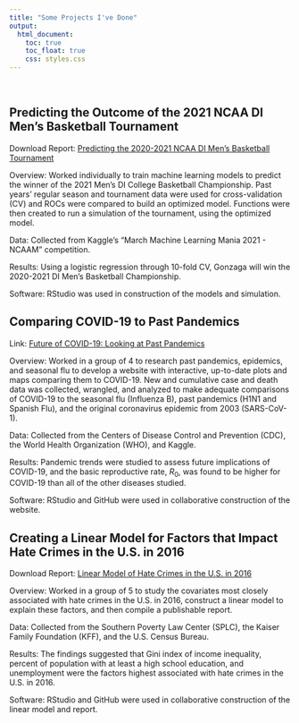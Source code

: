 ```yaml
---
title: "Some Projects I've Done"
output: 
  html_document:
    toc: true
    toc_float: true
    css: styles.css
---
```


<br>

## Predicting the Outcome of the 2021 NCAA DI Men’s Basketball Tournament

Download Report: [Predicting the 2020-2021 NCAA DI Men’s Basketball Tournament](tourney_proj.pdf)

Overview: Worked individually to train machine learning models to predict the winner of the 2021 Men’s DI College Basketball Championship. Past years’ regular season and tournament data were used for cross-validation (CV) and ROCs were compared to build an optimized model. Functions were then created to run a simulation of the tournament, using the optimized model.

Data: Collected from Kaggle's "March Machine Learning Mania 2021 - NCAAM" competition.

Results: Using a logistic regression through 10-fold CV, Gonzaga will win the 2020-2021 DI Men's Basketball Championship.

Software: RStudio was used in construction of the models and simulation.

## Comparing COVID-19 to Past Pandemics

Link: [Future of COVID-19: Looking at Past Pandemics](https://p-sha.github.io/covid19_future.github.io)

Overview: Worked in a group of 4 to research past pandemics, epidemics, and seasonal flu to develop a website with interactive, up-to-date plots and maps comparing them to COVID-19. New and cumulative case and death data was collected, wrangled, and analyzed to make adequate comparisons of COVID-19 to the seasonal flu (Influenza B), past pandemics (H1N1 and Spanish Flu), and the original coronavirus epidemic from 2003 (SARS-CoV-1). 

Data: Collected from the Centers of Disease Control and Prevention (CDC), the World Health Organization (WHO), and Kaggle.

Results: Pandemic trends were studied to assess future implications of COVID-19, and the basic reproductive rate, $R_0$, was found to be higher for COVID-19 than all of the other diseases studied. 

Software: RStudio and GitHub were used in collaborative construction of the website. 

## Creating a Linear Model for Factors that Impact Hate Crimes in the U.S. in 2016 

Download Report: [Linear Model of Hate Crimes in the U.S. in 2016](biostats_proj.pdf)

Overview: Worked in a group of 5 to study the covariates most closely associated with hate crimes in the U.S. in 2016, construct a linear model to explain these factors, and then compile a publishable report. 

Data: Collected from the Southern Poverty Law Center (SPLC), the Kaiser Family Foundation (KFF), and the U.S. Census Bureau.

Results: The findings suggested that Gini index of income inequality, percent of population with at least a high school education, and unemployment were the factors highest associated with hate crimes in the U.S. in 2016. 

Software: RStudio and GitHub were used in collaborative construction of the linear model and report. 
